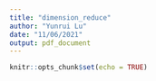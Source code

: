 ```yaml
---
title: "dimension_reduce"
author: "Yunrui Lu"
date: "11/06/2021"
output: pdf_document
---
```


```r
knitr::opts_chunk$set(echo = TRUE)
```

\section{PCA}

```r

```

\section{TSNE}

```r

```

\section{UMAP}

```r

```

\section{RANDOMFOREST}

\subsection{PCA}

```r

```

\subsection{TSNE}

```r

```

\subsection{UMAP}

```r

```


